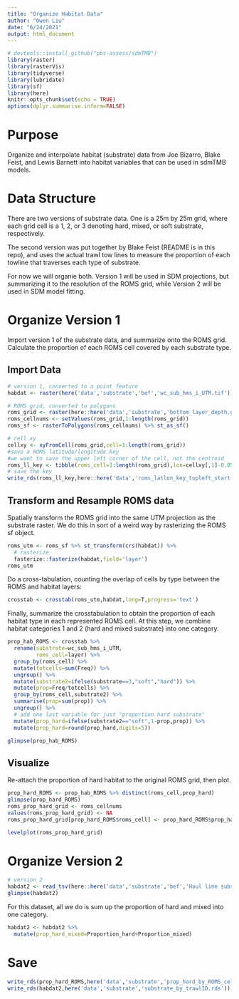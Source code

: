 ```yaml
---
title: "Organize Habitat Data"
author: "Owen Liu"
date: "6/24/2021"
output: html_document
---
```


```r
# devtools::install_github("pbs-assess/sdmTMB")
library(raster)
library(rasterVis)
library(tidyverse)
library(lubridate)
library(sf)
library(here)
knitr::opts_chunk$set(echo = TRUE)
options(dplyr.summarise.inform=FALSE)
```

# Purpose

Organize and interpolate habitat (substrate) data from Joe Bizarro, Blake Feist, and Lewis Barnett into habitat variables that can be used in sdmTMB models.

# Data Structure

There are two versions of substrate data. One is a 25m by 25m grid, where each grid cell is a 1, 2, or 3 denoting hard, mixed, or soft substrate, respectively.

The second version was put together by Blake Feist (README is in this repo), and uses the actual trawl tow lines to measure the proportion of each towline that traverses each type of substrate.

For now we will organie both. Version 1 will be used in SDM projections, but summarizing it to the resolution of the ROMS grid, while Version 2 will be used in SDM model fitting.

# Organize Version 1

Import version 1 of the substrate data, and summarize onto the ROMS grid. Calculate the proportion of each ROMS cell covered by each substrate type.

## Import Data

```r
# version 1, converted to a point feature
habdat <- raster(here('data','substrate','bef','wc_sub_hms_i_UTM.tif'))

# ROMS grid, converted to polygons
roms_grid <- raster(here::here('data','substrate','bottom_layer_depth.grd'))
roms_cellnums <- setValues(roms_grid,1:length(roms_grid))
roms_sf <- rasterToPolygons(roms_cellnums) %>% st_as_sf()
```

```r
# cell xy
cellxy <- xyFromCell(roms_grid,cell=1:length(roms_grid))
#save a ROMS latitude/longitude key
#we want to save the upper left corner of the cell, not the centroid
roms_ll_key <- tibble(roms_cell=1:length(roms_grid),lon=cellxy[,1]-0.05,lat=cellxy[,2]+0.05,depth_m=getValues(roms_grid)*-1)
# save the key
write_rds(roms_ll_key,here::here('data','roms_latlon_key_topleft_start.rds'))
```


## Transform and Resample ROMS data

Spatially transform the ROMS grid into the same UTM projection as the substrate raster. We do this in sort of a weird way by rasterizing the ROMS sf object.

```r
roms_utm <- roms_sf %>% st_transform(crs(habdat)) %>% 
  # rasterize
  fasterize::fasterize(habdat,field='layer')
roms_utm
```

Do a cross-tabulation, counting the overlap of cells by type between the ROMS and habitat layers:

```r
crosstab <- crosstab(roms_utm,habdat,long=T,progress='text')
```

Finally, summarize the crosstabulation to obtain the proportion of each habitat type in each represented ROMS cell. At this step, we combine habitat categories 1 and 2 (hard and mixed substrate) into one category.

```r
prop_hab_ROMS <- crosstab %>% 
  rename(substrate=wc_sub_hms_i_UTM,
         roms_cell=layer) %>% 
  group_by(roms_cell) %>% 
  mutate(totcells=sum(Freq)) %>% 
  ungroup() %>%
  mutate(substrate2=ifelse(substrate==3,"soft","hard")) %>%
  mutate(prop=Freq/totcells) %>% 
  group_by(roms_cell,substrate2) %>% 
  summarise(prop=sum(prop)) %>% 
  ungroup() %>% 
  # add one last variable for just "proportion hard substrate"
  mutate(prop_hard=ifelse(substrate2=="soft",1-prop,prop)) %>% 
  mutate(prop_hard=round(prop_hard,digits=5))

glimpse(prop_hab_ROMS)
```

## Visualize

Re-attach the proportion of hard habitat to the original ROMS grid, then plot.

```r
prop_hard_ROMS <- prop_hab_ROMS %>% distinct(roms_cell,prop_hard)
glimpse(prop_hard_ROMS)
roms_prop_hard_grid <- roms_cellnums
values(roms_prop_hard_grid) <- NA
roms_prop_hard_grid[prop_hard_ROMS$roms_cell] <- prop_hard_ROMS$prop_hard

levelplot(roms_prop_hard_grid)
```

# Organize Version 2

```r
# version 2
habdat2 <- read_tsv(here::here('data','substrate','bef','Haul line substrate classification based on Bizzarro & Yoklavich.txt'))
glimpse(habdat2)
```

For this dataset, all we do is sum up the proportion of hard and mixed into one category.

```r
habdat2 <- habdat2 %>% 
  mutate(prop_hard_mixed=Proportion_hard+Proportion_mixed)
```

# Save

```r
write_rds(prop_hard_ROMS,here('data','substrate','prop_hard_by_ROMS_cell.rds'))
write_rds(habdat2,here('data','substrate','substrate_by_trawlID.rds'))
```

